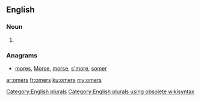 ==English==

===Noun===
{{head|en}}

# {{plural of|omer}}

===Anagrams===
* [[mores#English|mores]], [[Morse#English|Morse]], [[morse#English|morse]], [[s'more#English|s'more]], [[somer#English|somer]]

[[Category:English plurals]][[Category:English plurals using obsolete wikisyntax]]

[[ar:omers]]
[[fr:omers]]
[[ku:omers]]
[[my:omers]]